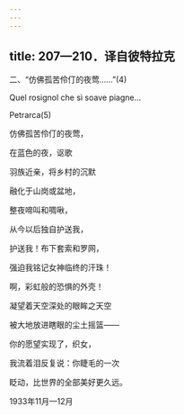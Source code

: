 ```yaml
---
---
---
```

title: 207—210．译自彼特拉克
---




二、“仿佛孤苦伶仃的夜莺……”(4)


Quel rosignol che sì soave piagne...

Petrarca(5)

仿佛孤苦伶仃的夜莺，

在蓝色的夜，讴歌

羽族近亲，将乡村的沉默

融化于山岗或盆地，

整夜啼叫和啁啾，

从今以后独自护送我，

护送我！布下套索和罗网，

强迫我铭记女神临终的汗珠！

啊，彩虹般的恐惧的外壳！

凝望着天空深处的眼眸之天空

被大地放进瞎眼的尘土摇篮——

你的愿望实现了，织女，

我流着泪反复说：你睫毛的一次

眨动，比世界的全部美好更久远。

1933年11月—12月
